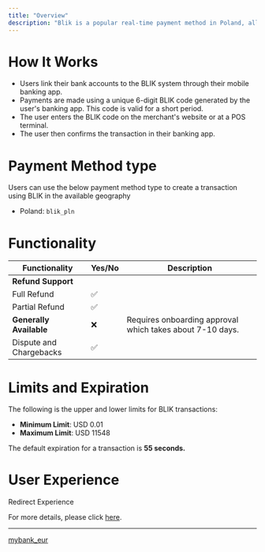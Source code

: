 ```yaml
---
title: "Overview"
description: "Blik is a popular real-time payment method in Poland, allowing users to make secure transactions online, in-store, or via mobile apps using a unique 6-digit code generated in their banking app. It supports instant transfers and is widely accepted. #"
---
```


# How It Works

* Users link their bank accounts to the BLIK system through their mobile banking app.
* Payments are made using a unique 6-digit BLIK code generated by the user's banking app. This code is valid for a short period.
* The user enters the BLIK code on the merchant's website or at a POS terminal.
* The user then confirms the transaction in their banking app.

# Payment Method type

Users can use the below payment method type to create a transaction using BLIK in the available geography

* Poland: `blik_pln`

# Functionality

| Functionality           | Yes/No | Description                                               |
| ----------------------- | ------ | --------------------------------------------------------- |
| **Refund Support**      |        |                                                           |
| Full Refund             | ✅      |                                                           |
| Partial Refund          | ✅      |                                                           |
| **Generally Available** | ❌      | Requires onboarding approval which takes about 7-10 days. |
| Dispute and Chargebacks | ✅      |                                                           |

# Limits and Expiration

The following is the upper and lower limits for BLIK transactions:

* **Minimum Limit**: USD 0.01
* **Maximum Limit**: USD 11548

The default expiration for a transaction is **55 seconds.**

# User Experience

Redirect Experience

For more details, please click [here](https://tazapay.com/payment-methods/blik).

***

[mybank\_eur](/docs/mybank_eur-1)

